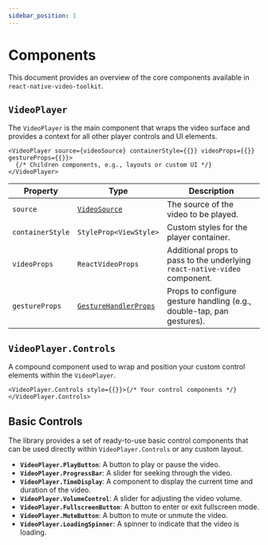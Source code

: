 ```yaml
---
sidebar_position: 1
---
```


# Components

This document provides an overview of the core components available in `react-native-video-toolkit`.

## `VideoPlayer`

The `VideoPlayer` is the main component that wraps the video surface and provides a context for all other player controls and UI elements.

```tsx
<VideoPlayer source={videoSource} containerStyle={{}} videoProps={{}} gestureProps={{}}>
  {/* Children components, e.g., layouts or custom UI */}
</VideoPlayer>
```

| Property         | Type                                                           | Description                                                                |
| ---------------- | -------------------------------------------------------------- | -------------------------------------------------------------------------- |
| `source`         | [`VideoSource`](../Types/video#videosource)                    | The source of the video to be played.                                      |
| `containerStyle` | `StyleProp<ViewStyle>`                                         | Custom styles for the player container.                                    |
| `videoProps`     | `ReactVideoProps`                                              | Additional props to pass to the underlying `react-native-video` component. |
| `gestureProps`   | [`GestureHandlerProps`](../Types/gestures#gesturehandlerprops) | Props to configure gesture handling (e.g., double-tap, pan gestures).      |

## `VideoPlayer.Controls`

A compound component used to wrap and position your custom control elements within the `VideoPlayer`.

```tsx
<VideoPlayer.Controls style={{}}>{/* Your control components */}</VideoPlayer.Controls>
```

## Basic Controls

The library provides a set of ready-to-use basic control components that can be used directly within `VideoPlayer.Controls` or any custom layout.

- **`VideoPlayer.PlayButton`**: A button to play or pause the video.
- **`VideoPlayer.ProgressBar`**: A slider for seeking through the video.
- **`VideoPlayer.TimeDisplay`**: A component to display the current time and duration of the video.
- **`VideoPlayer.VolumeControl`**: A slider for adjusting the video volume.
- **`VideoPlayer.FullscreenButton`**: A button to enter or exit fullscreen mode.
- **`VideoPlayer.MuteButton`**: A button to mute or unmute the video.
- **`VideoPlayer.LoadingSpinner`**: A spinner to indicate that the video is loading.
